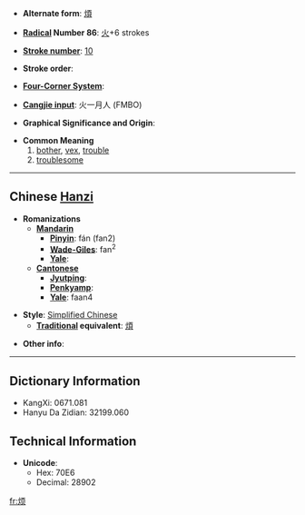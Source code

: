 * '''Alternate form''': [[煩]]

* '''[[Wiktionary:Chinese radical index| Radical]] Number 86''': [[Wiktionary:Chinese radical index 火|火]]+6 strokes

* '''[[Wiktionary:Chinese total strokes index|Stroke number]]''': [[Wiktionary:Chinese total strokes index 10|10]]

* '''Stroke order''': 

* '''[[Wiktionary:Chinese four corner index|Four-Corner System]]''': 

* '''[[Wiktionary:Chinese Cangjie index|Cangjie input]]''': 火一月人 (FMBO)

* '''Graphical Significance and Origin''': 

* '''Common Meaning'''
*#[[bother]], [[vex]], [[trouble]]
*# [[troublesome]]

----

== Chinese [[Hanzi]] ==

* '''Romanizations'''
** '''[[Mandarin]]'''
*** '''[[Pinyin]]''': fán (fan2)
*** '''[[Wade-Giles]]''': fan<sup>2</sup>
*** '''[[Yale]]''': 
** '''[[Cantonese]]'''
*** '''[[Jyutping]]''':
*** '''[[Penkyamp]]''': 
*** '''[[Yale]]''': faan4

* '''Style''': [[Simplified Chinese]] 
** '''[[Traditional Chinese|Traditional]] equivalent''': [[煩]]

* '''Other info''': 

----

== Dictionary Information ==

* KangXi: 0671.081
* Hanyu Da Zidian: 32199.060

== Technical Information ==

* '''Unicode''':
** Hex: 70E6
** Decimal: 28902

[[fr:烦]]